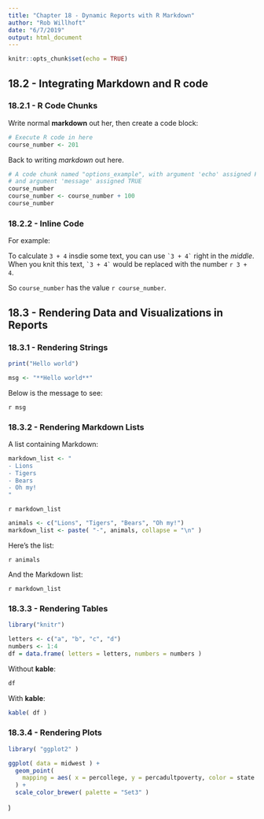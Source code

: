 ```yaml
---
title: "Chapter 18 - Dynamic Reports with R Markdown"
author: "Rob Willhoft"
date: "6/7/2019"
output: html_document
---
```


```r
knitr::opts_chunk$set(echo = TRUE)
```

## 18.2 - Integrating Markdown and **R** code

### 18.2.1 - **R** Code Chunks

Write normal **markdown** out her, then create a code block:

```r
# Execute R code in here
course_number <- 201
```

Back to writing _markdown_ out here.

```r
# A code chunk named "options_example", with argument 'echo' assigned FALSE
# and argument 'message' assigned TRUE
course_number
course_number <- course_number + 100
course_number
```

### 18.2.2 - Inline Code

For example:

To calculate `3 + 4` insdie some text, you can use `` `3 + 4`  `` right in the _middle_.
When you knit this text, `` `3 + 4`  `` would be replaced with the number `r 3 + 4`.

So `course_number` has the value `r course_number`.

## 18.3 - Rendering Data and Visualizations in Reports

### 18.3.1 - Rendering Strings
```r
print("Hello world")
```

```r
msg <- "**Hello world**"
```

Below is the message to see:

`r msg`

### 18.3.2 - Rendering Markdown Lists

A list containing Markdown:

```r
markdown_list <- "
- Lions
- Tigers
- Bears
- Oh my!
"
```

`r markdown_list`

```r
animals <- c("Lions", "Tigers", "Bears", "Oh my!")
markdown_list <- paste( "-", animals, collapse = "\n" )
```

Here's the list:

`r animals`

And the Markdown list:

`r markdown_list`

### 18.3.3 - Rendering Tables

```r
library("knitr")

letters <- c("a", "b", "c", "d")
numbers <- 1:4
df = data.frame( letters = letters, numbers = numbers )
```

Without **kable**:

```r
df
```

With **kable**:

```r
kable( df )
```

### 18.3.4 - Rendering Plots

```r
library( "ggplot2" )

ggplot( data = midwest ) +
  geom_point(
    mapping = aes( x = percollege, y = percadultpoverty, color = state )
  ) +
  scale_color_brewer( palette = "Set3" )
```

  )